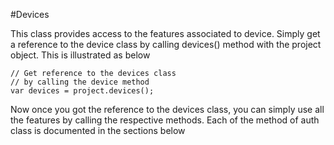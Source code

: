 #Devices

This class provides access to the features associated to device. Simply get a reference to the device class by calling devices() method with the project object. This is illustrated as below
```
// Get reference to the devices class
// by calling the device method
var devices = project.devices();
```

Now once you got the reference to the devices class, you can simply use all the features by calling the respective methods. Each of the method of auth class is documented in the sections below

